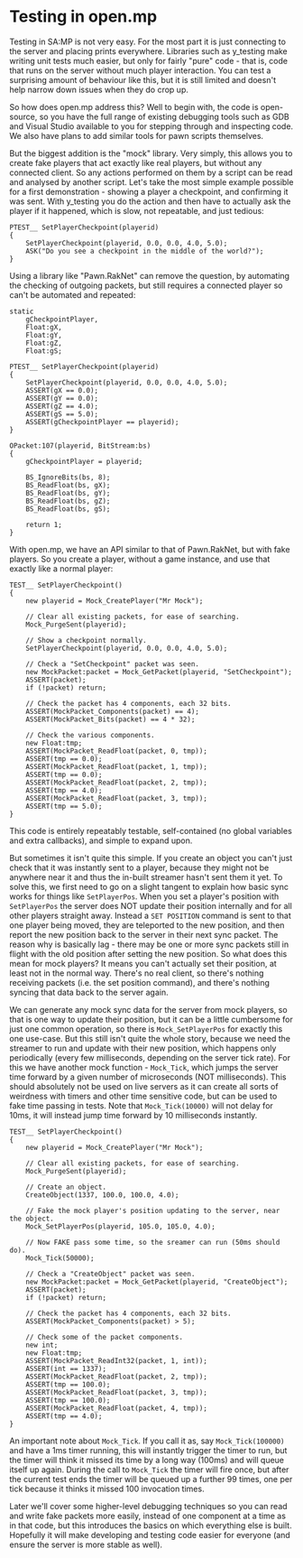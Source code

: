 # Testing in open.mp

Testing in SA:MP is not very easy.  For the most part it is just connecting to the server and
placing prints everywhere.  Libraries such as y_testing make writing unit tests much easier, but
only for fairly "pure" code - that is, code that runs on the server without much player interaction.
You can test a surprising amount of behaviour like this, but it is still limited and doesn't help
narrow down issues when they do crop up.

So how does open.mp address this?  Well to begin with, the code is open-source, so you have the full
range of existing debugging tools such as GDB and Visual Studio available to you for stepping
through and inspecting code.  We also have plans to add similar tools for pawn scripts themselves.

But the biggest addition is the "mock" library.  Very simply, this allows you to create fake players
that act exactly like real players, but without any connected client.  So any actions performed on
them by a script can be read and analysed by another script.  Let's take the most simple example
possible for a first demonstration - showing a player a checkpoint, and confirming it was sent.
With y_testing you do the action and then have to actually ask the player if it happened, which is
slow, not repeatable, and just tedious:

```pawn
PTEST__ SetPlayerCheckpoint(playerid)
{
	SetPlayerCheckpoint(playerid, 0.0, 0.0, 4.0, 5.0);
	ASK("Do you see a checkpoint in the middle of the world?");
}
```

Using a library like "Pawn.RakNet" can remove the question, by automating the checking of outgoing
packets, but still requires a connected player so can't be automated and repeated:

```pawn
static
	gCheckpointPlayer,
	Float:gX,
	Float:gY,
	Float:gZ,
	Float:gS;

PTEST__ SetPlayerCheckpoint(playerid)
{
	SetPlayerCheckpoint(playerid, 0.0, 0.0, 4.0, 5.0);
	ASSERT(gX == 0.0);
	ASSERT(gY == 0.0);
	ASSERT(gZ == 4.0);
	ASSERT(gS == 5.0);
	ASSERT(gCheckpointPlayer == playerid);
}

OPacket:107(playerid, BitStream:bs)
{
	gCheckpointPlayer = playerid;

	BS_IgnoreBits(bs, 8);
	BS_ReadFloat(bs, gX);
	BS_ReadFloat(bs, gY);
	BS_ReadFloat(bs, gZ);
	BS_ReadFloat(bs, gS);

	return 1;
}
```

With open.mp, we have an API similar to that of Pawn.RakNet, but with fake players.  So you create a
player, without a game instance, and use that exactly like a normal player:

```pawn
TEST__ SetPlayerCheckpoint()
{
	new playerid = Mock_CreatePlayer("Mr Mock");

	// Clear all existing packets, for ease of searching.
	Mock_PurgeSent(playerid);

	// Show a checkpoint normally.
	SetPlayerCheckpoint(playerid, 0.0, 0.0, 4.0, 5.0);

	// Check a "SetCheckpoint" packet was seen.
	new MockPacket:packet = Mock_GetPacket(playerid, "SetCheckpoint");
	ASSERT(packet);
	if (!packet) return;

	// Check the packet has 4 components, each 32 bits.
	ASSERT(MockPacket_Components(packet) == 4);
	ASSERT(MockPacket_Bits(packet) == 4 * 32);

	// Check the various components.
	new Float:tmp;
	ASSERT(MockPacket_ReadFloat(packet, 0, tmp));
	ASSERT(tmp == 0.0);
	ASSERT(MockPacket_ReadFloat(packet, 1, tmp));
	ASSERT(tmp == 0.0);
	ASSERT(MockPacket_ReadFloat(packet, 2, tmp));
	ASSERT(tmp == 4.0);
	ASSERT(MockPacket_ReadFloat(packet, 3, tmp));
	ASSERT(tmp == 5.0);
}
```

This code is entirely repeatably testable, self-contained (no global variables and extra callbacks),
and simple to expand upon.

But sometimes it isn't quite this simple.  If you create an object you can't just check that it was
instantly sent to a player, because they might not be anywhere near it and thus the in-built
streamer hasn't sent them it yet.  To solve this, we first need to go on a slight tangent to explain
how basic sync works for things like `SetPlayerPos`.  When you set a player's position with
`SetPlayerPos` the server does NOT update their position internally and for all other players
straight away.  Instead a `SET POSITION` command is sent to that one player being moved, they are
teleported to the new position, and then report the new position back to the server in their next
sync packet.  The reason why is basically lag - there may be one or more sync packets still in
flight with the old position after setting the new position.  So what does this mean for mock
players?  It means you can't actually set their position, at least not in the normal way.  There's
no real client, so there's nothing receiving packets (i.e. the set position command), and there's
nothing syncing that data back to the server again.

We can generate any mock sync data for the server from mock players, so that is one way to update
their position, but it can be a little cumbersome for just one common operation, so there is
`Mock_SetPlayerPos` for exactly this one use-case.  But this still isn't quite the whole story,
because we need the streamer to run and update with their new position, which happens only
periodically (every few milliseconds, depending on the server tick rate).  For this we have another
mock function - `Mock_Tick`, which jumps the server time forward by a given number of microseconds
(NOT milliseconds).  This should absolutely not be used on live servers as it can create all sorts
of weirdness with timers and other time sensitive code, but can be used to fake time passing in
tests.  Note that `Mock_Tick(10000)` will not delay for 10ms, it will instead jump time forward by
10 milliseconds instantly.

```pawn
TEST__ SetPlayerCheckpoint()
{
	new playerid = Mock_CreatePlayer("Mr Mock");

	// Clear all existing packets, for ease of searching.
	Mock_PurgeSent(playerid);

	// Create an object.
	CreateObject(1337, 100.0, 100.0, 4.0);

	// Fake the mock player's position updating to the server, near the object.
	Mock_SetPlayerPos(playerid, 105.0, 105.0, 4.0);

	// Now FAKE pass some time, so the sreamer can run (50ms should do).
	Mock_Tick(50000);

	// Check a "CreateObject" packet was seen.
	new MockPacket:packet = Mock_GetPacket(playerid, "CreateObject");
	ASSERT(packet);
	if (!packet) return;

	// Check the packet has 4 components, each 32 bits.
	ASSERT(MockPacket_Components(packet) > 5);

	// Check some of the packet components.
	new int;
	new Float:tmp;
	ASSERT(MockPacket_ReadInt32(packet, 1, int));
	ASSERT(int == 1337);
	ASSERT(MockPacket_ReadFloat(packet, 2, tmp));
	ASSERT(tmp == 100.0);
	ASSERT(MockPacket_ReadFloat(packet, 3, tmp));
	ASSERT(tmp == 100.0);
	ASSERT(MockPacket_ReadFloat(packet, 4, tmp));
	ASSERT(tmp == 4.0);
}
```

An important note about `Mock_Tick`.  If you call it as, say `Mock_Tick(100000)` and have a 1ms
timer running, this will instantly trigger the timer to run, but the timer will think it missed its
time by a long way (100ms) and will queue itself up again.  During the call to `Mock_Tick` the
timer will fire once, but after the current test ends the timer will be queued up a further 99
times, one per tick because it thinks it missed 100 invocation times.

Later we'll cover some higher-level debugging techniques so you can read and write fake packets
more easily, instead of one component at a time as in that code, but this introduces the basics on
which everything else is built.  Hopefully it will make developing and testing code easier for
everyone (and ensure the server is more stable as well).

